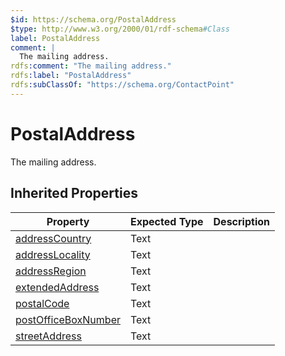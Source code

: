 ```yaml
---
$id: https://schema.org/PostalAddress
$type: http://www.w3.org/2000/01/rdf-schema#Class
label: PostalAddress
comment: |
  The mailing address.
rdfs:comment: "The mailing address."
rdfs:label: "PostalAddress"
rdfs:subClassOf: "https://schema.org/ContactPoint"
---
```


# PostalAddress

The mailing address.

## Inherited Properties

| Property | Expected Type | Description |
| --- | --- | --- |
| [addressCountry](https://schema.org/addressCountry) | Text |  |
| [addressLocality](https://schema.org/addressLocality) | Text |  |
| [addressRegion](https://schema.org/addressRegion) | Text |  |
| [extendedAddress](https://schema.org/extendedAddress) | Text |  |
| [postalCode](https://schema.org/postalCode) | Text |  |
| [postOfficeBoxNumber](https://schema.org/postOfficeBoxNumber) | Text |  |
| [streetAddress](https://schema.org/streetAddress) | Text |  |
